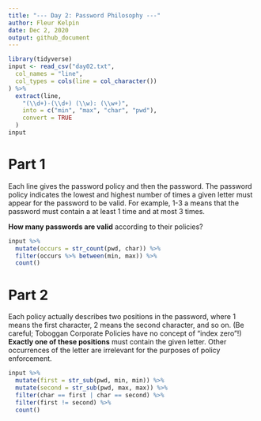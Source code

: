 ```yaml
---
title: "--- Day 2: Password Philosophy ---"
author: Fleur Kelpin
date: Dec 2, 2020
output: github_document
---
```


```r
library(tidyverse)
input <- read_csv("day02.txt",
  col_names = "line",
  col_types = cols(line = col_character())
) %>%
  extract(line,
    "(\\d+)-(\\d+) (\\w): (\\w+)",
    into = c("min", "max", "char", "pwd"),
    convert = TRUE
  )
input
```

# Part 1
Each line gives the password policy and then the password. The password policy
indicates the lowest and highest number of times a given letter must appear for
the password to be valid. For example, 1-3 a means that the password must
contain a at least 1 time and at most 3 times.

**How many passwords are valid** according to their policies?

```r
input %>%
  mutate(occurs = str_count(pwd, char)) %>%
  filter(occurs %>% between(min, max)) %>%
  count()
```

# Part 2
Each policy actually describes two positions in the password, where 1 means the
first character, 2 means the second character, and so on. (Be careful; Toboggan
Corporate Policies have no concept of "index zero"!) **Exactly one of these
positions** must contain the given letter. Other occurrences of the letter are
irrelevant for the purposes of policy enforcement.

```r
input %>%
  mutate(first = str_sub(pwd, min, min)) %>%
  mutate(second = str_sub(pwd, max, max)) %>%
  filter(char == first | char == second) %>%
  filter(first != second) %>%
  count()
```

